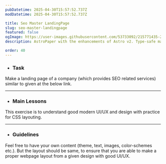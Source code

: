 ```yaml
---
pubDatetime: 2025-04-30T15:57:52.737Z
modDatetime: 2025-04-30T15:57:52.737Z

title: Seo Master LandingPage
slug: seo-master-landingpage
featured: false
ogImage: https://user-images.githubusercontent.com/53733092/215771435-25408246-2309-4f8b-a781-1f3d93bdf0ec.png
description: AstroPaper with the enhancements of Astro v2. Type-safe markdown contents, bug fixes and better dev experience etc.

order: 40
---
```



- ### Task

Make a landing page of a company (which provides SEO related services) similar to given at the below link. 

<LinkMd href="https://virtualvidhya.github.io/Projects-CSS/SeoMaster/" title="WebPage Preview" />

---

- ### Main Lessons

This exercise is to understand good modern UI/UX and design with practice for CSS layouting.

---

- ### Guidelines

Feel free to have your own content (theme, text, images, color-schemes etc.). But the layout should be same, to ensure that you are able to make a proper webpage layout from a given design with good UI/UX.